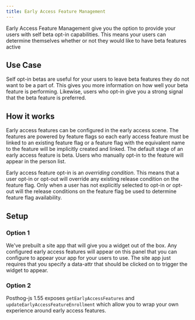 ```yaml
---
title: Early Access Feature Management
---
```


Early Access Feature Management give you the option to provide your users with self beta opt-in capabilities. This means your users can determine themselves 
whether or not they would like to have beta features active

## Use Case

Self opt-in betas are useful for your users to leave beta features they do not want to be a part of. This gives you more information on how well your beta feature is performing. 
Likewise, users who opt-in give you a strong signal that the beta feature is preferred.

## How it works

Early access features can be configured in the early access scene. The features are powered by feature flags so each early access feature must be linked to an existing feature flag or a feature flag with the equivalent name to the feature will be implicitly created and linked.
The default stage of an early access feature is beta. Users who manually opt-in to the feature will appear in the person list.

Early access feature opt-in is an *overriding condition*. This means that a user opt-in or opt-out will override any existing release condition on the feature flag. Only when a user has not explicitly selected to opt-in or opt-out 
will the release conditions on the feature flag be used to determine feature flag availability.

## Setup

### Option 1

We've prebuilt a site app that will give you a widget out of the box. Any configured early access features will appear on this panel that you can configure to appear your app for your users to use.
The site app just requires that you specify a data-attr that should be clicked on to trigger the widget to appear.

### Option 2

Posthog-js 1.55 exposes `getEarlyAccessFeatures` and `updateEarlyAccessFeatureEnrollment` which allow you to wrap your own experience around early access features.